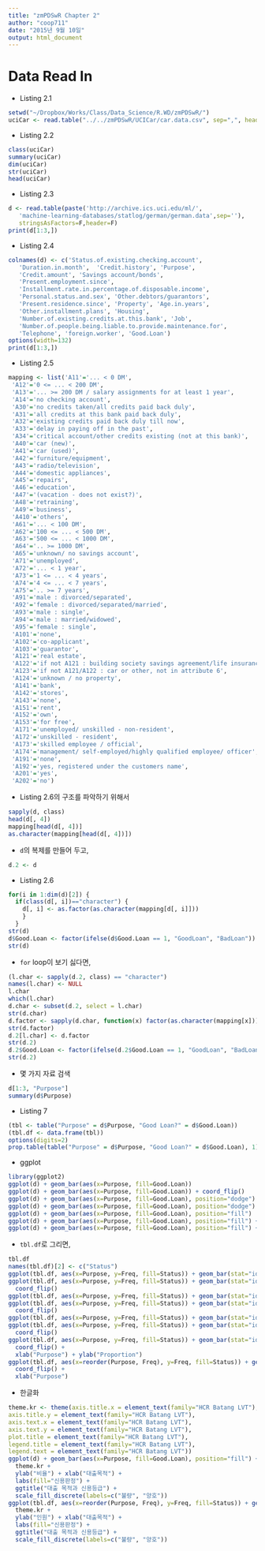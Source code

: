 ```yaml
---
title: "zmPDSwR Chapter 2"
author: "coop711"
date: "2015년 9월 10일"
output: html_document
---
```


# Data Read In

* Listing 2.1

```r
setwd("~/Dropbox/Works/Class/Data_Science/R.WD/zmPDSwR/")
uciCar <- read.table("../../zmPDSwR/UCICar/car.data.csv", sep=",", header=TRUE)
```

* Listing 2.2

```r
class(uciCar)
summary(uciCar)
dim(uciCar)
str(uciCar)
head(uciCar)
```

* Listing 2.3

```r
d <- read.table(paste('http://archive.ics.uci.edu/ml/',
   'machine-learning-databases/statlog/german/german.data',sep=''),
   stringsAsFactors=F,header=F)
print(d[1:3,])
```

* Listing 2.4

```r
colnames(d) <- c('Status.of.existing.checking.account',
   'Duration.in.month',  'Credit.history', 'Purpose',
   'Credit.amount', 'Savings account/bonds',
   'Present.employment.since',
   'Installment.rate.in.percentage.of.disposable.income',
   'Personal.status.and.sex', 'Other.debtors/guarantors',
   'Present.residence.since', 'Property', 'Age.in.years',
   'Other.installment.plans', 'Housing',
   'Number.of.existing.credits.at.this.bank', 'Job',
   'Number.of.people.being.liable.to.provide.maintenance.for',
   'Telephone', 'foreign.worker', 'Good.Loan')
options(width=132)
print(d[1:3,])
```
* Listing 2.5

```r
mapping <- list('A11'='... < 0 DM',
 'A12'='0 <= ... < 200 DM',
 'A13'='... >= 200 DM / salary assignments for at least 1 year',
 'A14'='no checking account',
 'A30'='no credits taken/all credits paid back duly',
 'A31'='all credits at this bank paid back duly',
 'A32'='existing credits paid back duly till now',
 'A33'='delay in paying off in the past',
 'A34'='critical account/other credits existing (not at this bank)',
 'A40'='car (new)',
 'A41'='car (used)',
 'A42'='furniture/equipment',
 'A43'='radio/television',
 'A44'='domestic appliances',
 'A45'='repairs',
 'A46'='education',
 'A47'='(vacation - does not exist?)',
 'A48'='retraining',
 'A49'='business',
 'A410'='others',
 'A61'='... < 100 DM',
 'A62'='100 <= ... < 500 DM',
 'A63'='500 <= ... < 1000 DM',
 'A64'='.. >= 1000 DM',
 'A65'='unknown/ no savings account',
 'A71'='unemployed',
 'A72'='... < 1 year',
 'A73'='1 <= ... < 4 years',
 'A74'='4 <= ... < 7 years',
 'A75'='.. >= 7 years',
 'A91'='male : divorced/separated',
 'A92'='female : divorced/separated/married',
 'A93'='male : single',
 'A94'='male : married/widowed',
 'A95'='female : single',
 'A101'='none',
 'A102'='co-applicant',
 'A103'='guarantor',
 'A121'='real estate',
 'A122'='if not A121 : building society savings agreement/life insurance',
 'A123'='if not A121/A122 : car or other, not in attribute 6',
 'A124'='unknown / no property',
 'A141'='bank',
 'A142'='stores',
 'A143'='none',
 'A151'='rent',
 'A152'='own',
 'A153'='for free',
 'A171'='unemployed/ unskilled - non-resident',
 'A172'='unskilled - resident',
 'A173'='skilled employee / official',
 'A174'='management/ self-employed/highly qualified employee/ officer',
 'A191'='none',
 'A192'='yes, registered under the customers name',
 'A201'='yes',
 'A202'='no')
```

* Listing 2.6의 구조를 파악하기 위해서 

```r
sapply(d, class)
head(d[, 4])
mapping[head(d[, 4])]
as.character(mapping[head(d[, 4])])
```

* `d`의 복제를 만들어 두고,

```r
d.2 <- d
```

* Listing 2.6

```r
for(i in 1:dim(d)[2]) {
  if(class(d[, i])=="character") {
    d[, i] <- as.factor(as.character(mapping[d[, i]]))
    }
  }
str(d)
d$Good.Loan <- factor(ifelse(d$Good.Loan == 1, "GoodLoan", "BadLoan"))
str(d)
```

* `for` loop이 보기 싫다면, 

```r
(l.char <- sapply(d.2, class) == "character")
names(l.char) <- NULL
l.char
which(l.char)
d.char <- subset(d.2, select = l.char)
str(d.char)
d.factor <- sapply(d.char, function(x) factor(as.character(mapping[x])), simplify=FALSE)
str(d.factor)
d.2[l.char] <- d.factor
str(d.2)
d.2$Good.Loan <- factor(ifelse(d.2$Good.Loan == 1, "GoodLoan", "BadLoan"))
str(d.2)
```

* 몇 가지 자료 검색

```r
d[1:3, "Purpose"]
summary(d$Purpose)
```

* Listing 7

```r
(tbl <- table("Purpose" = d$Purpose, "Good Loan?" = d$Good.Loan))
(tbl.df <- data.frame(tbl))
options(digits=2)
prop.table(table("Purpose" = d$Purpose, "Good Loan?" = d$Good.Loan), 1)
```

* ggplot

```r
library(ggplot2)
ggplot(d) + geom_bar(aes(x=Purpose, fill=Good.Loan))
ggplot(d) + geom_bar(aes(x=Purpose, fill=Good.Loan)) + coord_flip()
ggplot(d) + geom_bar(aes(x=Purpose, fill=Good.Loan), position="dodge")
ggplot(d) + geom_bar(aes(x=Purpose, fill=Good.Loan), position="dodge") + coord_flip()
ggplot(d) + geom_bar(aes(x=Purpose, fill=Good.Loan), position="fill")
ggplot(d) + geom_bar(aes(x=Purpose, fill=Good.Loan), position="fill") + coord_flip()
ggplot(d) + geom_bar(aes(x=Purpose, fill=Good.Loan), position="fill") + coord_flip() + ylab("Proportion")
```

* `tbl.df`로 그리면,

```r
tbl.df
names(tbl.df)[2] <- c("Status")
ggplot(tbl.df, aes(x=Purpose, y=Freq, fill=Status)) + geom_bar(stat="identity")
ggplot(tbl.df, aes(x=Purpose, y=Freq, fill=Status)) + geom_bar(stat="identity") +
  coord_flip()
ggplot(tbl.df, aes(x=Purpose, y=Freq, fill=Status)) + geom_bar(stat="identity", position="dodge")
ggplot(tbl.df, aes(x=Purpose, y=Freq, fill=Status)) + geom_bar(stat="identity", position="dodge") +
  coord_flip()
ggplot(tbl.df, aes(x=Purpose, y=Freq, fill=Status)) + geom_bar(stat="identity", position="fill")
ggplot(tbl.df, aes(x=Purpose, y=Freq, fill=Status)) + geom_bar(stat="identity", position="fill") +
  coord_flip() 
ggplot(tbl.df, aes(x=Purpose, y=Freq, fill=Status)) + geom_bar(stat="identity", position="fill") +
  coord_flip() +
  xlab("Purpose") + ylab("Proportion")
ggplot(tbl.df, aes(x=reorder(Purpose, Freq), y=Freq, fill=Status)) + geom_bar(stat="identity") +
  coord_flip() +
  xlab("Purpose")
```

* 한글화 

```r
theme.kr <- theme(axis.title.x = element_text(family="HCR Batang LVT"),
axis.title.y = element_text(family="HCR Batang LVT"),
axis.text.x = element_text(family="HCR Batang LVT"),
axis.text.y = element_text(family="HCR Batang LVT"),
plot.title = element_text(family="HCR Batang LVT"),
legend.title = element_text(family="HCR Batang LVT"),
legend.text = element_text(family="HCR Batang LVT"))
ggplot(d) + geom_bar(aes(x=Purpose, fill=Good.Loan), position="fill") + coord_flip() +
  theme.kr +
  ylab("비율") + xlab("대출목적") + 
  labs(fill="신용판정") +
  ggtitle("대출 목적과 신용등급") + 
  scale_fill_discrete(labels=c("불량", "양호")) 
ggplot(tbl.df, aes(x=reorder(Purpose, Freq), y=Freq, fill=Status)) + geom_bar(stat="identity") + coord_flip() +
  theme.kr +
  ylab("인원") + xlab("대출목적") + 
  labs(fill="신용판정") +
  ggtitle("대출 목적과 신용등급") + 
  scale_fill_discrete(labels=c("불량", "양호"))
```